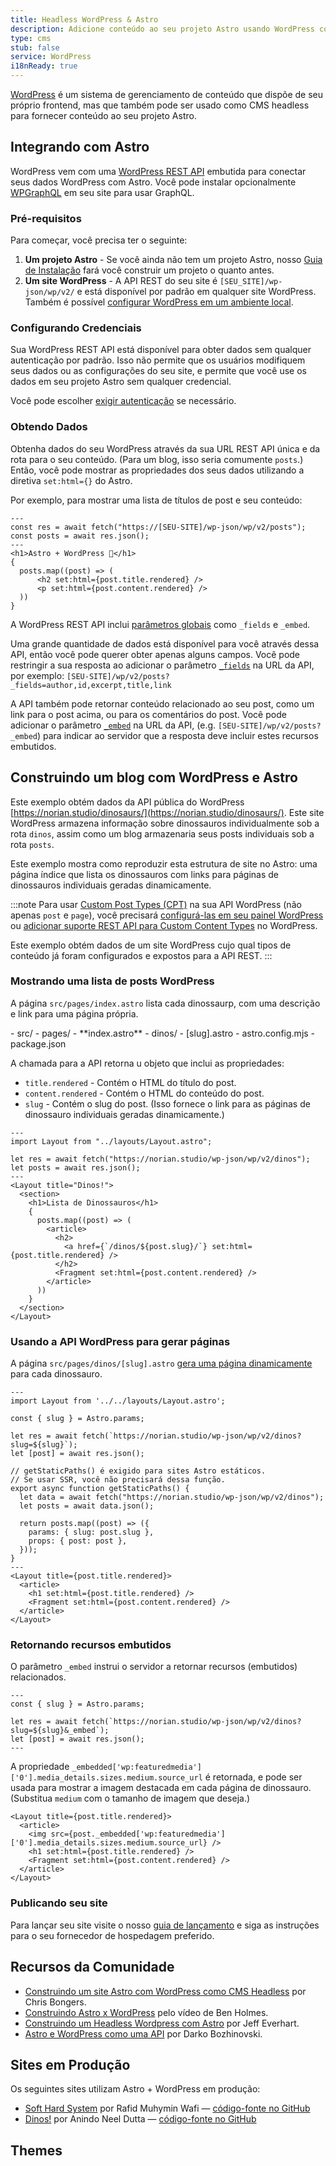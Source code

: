 ```yaml
---
title: Headless WordPress & Astro
description: Adicione conteúdo ao seu projeto Astro usando WordPress como CMS
type: cms
stub: false
service: WordPress
i18nReady: true
---
```


[WordPress](https://wordpress.org/) é um sistema de gerenciamento de conteúdo que dispõe de seu próprio frontend, mas que também pode ser usado como CMS headless para fornecer conteúdo ao seu projeto Astro.

## Integrando com Astro

WordPress vem com uma [WordPress REST API](https://developer.wordpress.org/rest-api/) embutida para conectar seus dados WordPress com Astro. Você pode instalar opcionalmente [WPGraphQL](https://wordpress.org/plugins/wp-graphql/) em seu site para usar GraphQL.

### Pré-requisitos

Para começar, você precisa ter o seguinte:

1. **Um projeto Astro** - Se você ainda não tem um projeto Astro, nosso [Guia de Instalação](/en/install/auto/) fará você construir um projeto o quanto antes.
2. **Um site WordPress** - A API REST do seu site é `[SEU_SITE]/wp-json/wp/v2/` e está disponível por padrão em qualquer site WordPress. Também é possível [configurar WordPress em um ambiente local](https://wordpress.org/support/article/installing-wordpress-on-your-own-computer/).

### Configurando Credenciais

Sua WordPress REST API está disponível para obter dados sem qualquer autenticação por padrão. Isso não permite que os usuários modifiquem seus dados ou as configurações do seu site, e permite que você use os dados em seu projeto Astro sem qualquer credencial.

Você pode escolher [exigir autenticação](https://developer.wordpress.org/rest-api/frequently-asked-questions/#require-authentication-for-all-requests) se necessário.

### Obtendo Dados

Obtenha dados do seu WordPress através da sua URL REST API única e da rota para o seu conteúdo. (Para um blog, isso seria comumente `posts`.) Então, você pode mostrar as propriedades dos seus dados utilizando a diretiva `set:html={}` do Astro. 

Por exemplo, para mostrar uma lista de títulos de post e seu conteúdo:

```astro title="src/pages/index.astro"
---
const res = await fetch("https://[SEU-SITE]/wp-json/wp/v2/posts");
const posts = await res.json();
---
<h1>Astro + WordPress 🚀</h1>
{
  posts.map((post) => (
      <h2 set:html={post.title.rendered} />
      <p set:html={post.content.rendered} />
  ))
}
```

A WordPress REST API inclui [parâmetros globais](https://developer.wordpress.org/rest-api/using-the-rest-api/global-parameters/) como `_fields` e `_embed`. 

Uma grande quantidade de dados está disponível para você através dessa API, então você pode querer obter apenas alguns campos. Você pode restringir a sua resposta ao adicionar o parâmetro [`_fields`](https://developer.wordpress.org/rest-api/using-the-rest-api/global-parameters/#_fields) na URL da API, por exemplo: `[SEU-SITE]/wp/v2/posts?_fields=author,id,excerpt,title,link` 

A API também pode retornar conteúdo relacionado ao seu post, como um link para o post acima, ou para os comentários do post. Você pode adicionar o parâmetro [`_embed`](https://developer.wordpress.org/rest-api/using-the-rest-api/global-parameters/#_embed) na URL da API, (e.g. `[SEU-SITE]/wp/v2/posts?_embed`) para indicar ao servidor que a resposta deve incluir estes recursos embutidos.

## Construindo um blog com WordPress e Astro

Este exemplo obtém dados da API pública do WordPress [https://norian.studio/dinosaurs/](https://norian.studio/dinosaurs/). Este site WordPress armazena informação sobre dinossauros individualmente sob a rota `dinos`, assim como um blog armazenaria seus posts individuais sob a rota `posts`.

Este exemplo mostra como reproduzir esta estrutura de site no Astro: uma página índice que lista os dinossauros com links para páginas de dinossauros individuais geradas dinamicamente.

:::note
Para usar [Custom Post Types (CPT)](https://learn.wordpress.org/lesson-plan/custom-post-types/) na sua API  WordPress (não apenas `post` e `page`), você precisará [configurá-las em seu painel WordPress](https://stackoverflow.com/questions/48536646/how-can-i-get-data-from-custom-post-type-using-wp-rest-api) ou [adicionar suporte REST API para Custom Content Types](https://developer.wordpress.org/rest-api/extending-the-rest-api/adding-rest-api-support-for-custom-content-types/) no WordPress.

Este exemplo obtém dados de um site WordPress cujo qual tipos de conteúdo já foram configurados e expostos para a API REST.
:::

### Mostrando uma lista de posts WordPress

A página `src/pages/index.astro` lista cada dinossaurp, com uma descrição e link para uma página própria.

<FileTree title="Project Structure">
- src/
  - pages/
    - **index.astro**
    - dinos/
      - [slug].astro
- astro.config.mjs
- package.json
</FileTree>

A chamada para a API retorna u objeto que inclui as propriedades:

- `title.rendered` - Contém o HTML do título do post.
- `content.rendered` - Contém o HTML do conteúdo do post.
- `slug` - Contém o slug do post. (Isso fornece o link para as páginas de dinossauro individuais geradas dinamicamente.)

```astro title="/src/pages/index.astro"
---
import Layout from "../layouts/Layout.astro";

let res = await fetch("https://norian.studio/wp-json/wp/v2/dinos");
let posts = await res.json();
---
<Layout title="Dinos!">
  <section>
    <h1>Lista de Dinossauros</h1>
    {
      posts.map((post) => (
        <article>
          <h2>
            <a href={`/dinos/${post.slug}/`} set:html={post.title.rendered} />
          </h2>
          <Fragment set:html={post.content.rendered} />
        </article>
      ))
    }
  </section>
</Layout>
```

### Usando a API WordPress para gerar páginas

A página `src/pages/dinos/[slug].astro` [gera uma página dinamicamente](/en/core-concepts/routing/#dynamic-routes) para cada dinossauro.

```astro title="/src/pages/dinos/[slug].astro"
---
import Layout from '../../layouts/Layout.astro';

const { slug } = Astro.params;

let res = await fetch(`https://norian.studio/wp-json/wp/v2/dinos?slug=${slug}`);
let [post] = await res.json();

// getStaticPaths() é exigido para sites Astro estáticos.
// Se usar SSR, você não precisará dessa função.
export async function getStaticPaths() {
  let data = await fetch("https://norian.studio/wp-json/wp/v2/dinos");
  let posts = await data.json();

  return posts.map((post) => ({
    params: { slug: post.slug },
    props: { post: post },
  }));
}
---
<Layout title={post.title.rendered}>
  <article>
    <h1 set:html={post.title.rendered} />
    <Fragment set:html={post.content.rendered} />
  </article>
</Layout>
```

### Retornando recursos embutidos

O parâmetro `_embed` instrui o servidor a retornar recursos (embutidos) relacionados.
```astro title="src/pages/dinos/[slug].astro" /&_embed/
---
const { slug } = Astro.params;

let res = await fetch(`https://norian.studio/wp-json/wp/v2/dinos?slug=${slug}&_embed`);
let [post] = await res.json();
---
```

A propriedade `_embedded['wp:featuredmedia']['0'].media_details.sizes.medium.source_url` é retornada, e pode ser usada para mostrar a imagem destacada em cada página de dinossauro. (Substitua `medium` com o tamanho de imagem que deseja.)

```astro title="/src/pages/dinos/[slug].astro" {3}
<Layout title={post.title.rendered}>
  <article>
    <img src={post._embedded['wp:featuredmedia']['0'].media_details.sizes.medium.source_url} />
    <h1 set:html={post.title.rendered} />
    <Fragment set:html={post.content.rendered} />
  </article>
</Layout>
```

### Publicando seu site

Para lançar seu site visite o nosso [guia de lançamento](/en/guides/deploy/) e siga as instruções para o seu fornecedor de hospedagem preferido.

## Recursos da Comunidade 

- [Construindo um site Astro com WordPress como CMS Headless](https://blog.openreplay.com/building-an-astro-website-with-wordpress-as-a-headless-cms/) por Chris Bongers.
- [Construindo Astro x WordPress](https://www.youtube.com/watch?v=Jstqgklvfnc) pelo vídeo de Ben Holmes.
- [Construindo um Headless Wordpress com Astro](https://developers.wpengine.com/blog/building-a-headless-wordpress-site-with-astro) por Jeff Everhart.
- [Astro e WordPress como uma API](https://darko.io/posts/wp-as-an-api/) por Darko Bozhinovski.

## Sites em Produção

Os seguintes sites utilizam Astro + WordPress em produção:

- [Soft Hard System](https://softhardsystem.com/) por Rafid Muhymin Wafi — [código-fonte no GitHub](https://github.com/RafidMuhymin/softhardsystem)
- [Dinos!](https://wc-dinos.netlify.app/) por Anindo Neel Dutta — [código-fonte no GitHub](https://github.com/leen-neel/astro-wordpress)

## Themes

<Grid>
  <Card title="Astro WordPress Starter" href="https://astro.build/themes/details/astro-wordpress-starter/" thumbnail="astro-wordpress-starter.png"/>
</Grid>
